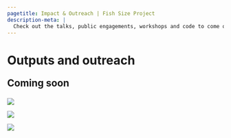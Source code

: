 ```yaml
---
pagetitle: Impact & Outreach | Fish Size Project
description-meta: |
  Check out the talks, public engagements, workshops and code to come out of our lab. 
---
```


# Outputs and outreach 

::: {.subtitle .text-center style="font-size: 1.6em;"}
**Coming soon**
:::


:::: {.grid .justify-contents-evenly .align-items-center .gap-0}
::: {.g-col-4 .text-center .img-container}
![](../resources/images/cuttlefishSm.jpg)
:::

::: {.g-col-4 .text-center .img-container}
![](../resources/images/boarfishSm.jpg)
:::

::: {.g-col-4 .text-center .img-container}
![](../resources/images/SeadragonSm.jpg)
:::
::::

